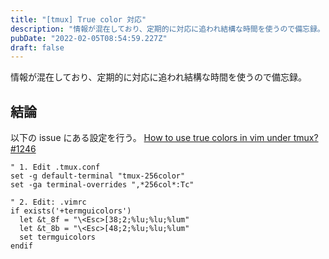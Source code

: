 ```yaml
---
title: "[tmux] True color 対応"
description: "情報が混在しており、定期的に対応に追われ結構な時間を使うので備忘録。"
pubDate: "2022-02-05T08:54:59.227Z"
draft: false
---
```


情報が混在しており、定期的に対応に追われ結構な時間を使うので備忘録。

## 結論

以下の issue にある設定を行う。
[How to use true colors in vim under tmux? #1246](https://github.com/tmux/tmux/issues/1246)

```vim
" 1. Edit .tmux.conf
set -g default-terminal "tmux-256color"
set -ga terminal-overrides ",*256col*:Tc"

" 2. Edit: .vimrc
if exists('+termguicolors')
  let &t_8f = "\<Esc>[38;2;%lu;%lu;%lum"
  let &t_8b = "\<Esc>[48;2;%lu;%lu;%lum"
  set termguicolors
endif
```
